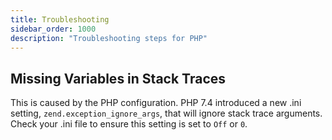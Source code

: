 ```yaml
---
title: Troubleshooting
sidebar_order: 1000
description: "Troubleshooting steps for PHP"
---
```


## Missing Variables in Stack Traces

This is caused by the PHP configuration. PHP 7.4 introduced a new .ini setting, `zend.exception_ignore_args`, that will ignore stack trace arguments. Check your .ini file to ensure this setting is set to `Off` or `0`.
